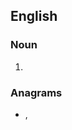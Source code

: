 {{also|centre-boards}}

==English==

===Noun===
{{head|en|noun plural form}}

# {{plural of|lang=en|centreboard}}

===Anagrams===
* {{l|en|centerboards}}, {{l|en|center-boards}}
